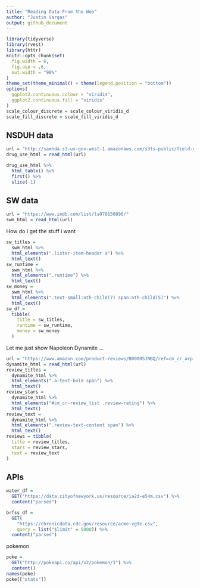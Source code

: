 ```yaml
---
title: "Reading Data From the Web"
author: "Justin Vargas"
output: github_document
---
```


```r
library(tidyverse)
library(rvest)
library(httr)
knitr::opts_chunk$set(
  fig.width = 6,
  fig.asp = .6,
  out.width = "90%"
)
theme_set(theme_minimal() + theme(legend.position = "bottom"))
options(
  ggplot2.continuous.colour = "viridis",
  ggplot2.continuous.fill = "viridis"
)
scale_colour_discrete = scale_colour_viridis_d
scale_fill_discrete = scale_fill_viridis_d
```


## NSDUH data

```r
url = "http://samhda.s3-us-gov-west-1.amazonaws.com/s3fs-public/field-uploads/2k15StateFiles/NSDUHsaeShortTermCHG2015.htm"
drug_use_html = read_html(url)
```

```r
drug_use_html %>% 
  html_table() %>% 
  first() %>% 
  slice(-1)
```


## SW data

```r
url = "https://www.imdb.com/list/ls070150896/"
swm_html = read_html(url)
```

How do I get the stuff i want

```r
sw_titles = 
  swm_html %>% 
  html_elements(".lister-item-header a") %>% 
  html_text()
sw_runtime = 
  swm_html %>% 
  html_elements(".runtime") %>% 
  html_text()
sw_money = 
  swm_html %>% 
  html_elements(".text-small:nth-child(7) span:nth-child(5)") %>% 
  html_text()
sw_df = 
  tibble(
    title = sw_titles,
    runtime = sw_runtime,
    money = sw_money
  )
```

Let me just show Napoleon Dynamite ...

```r
url = "https://www.amazon.com/product-reviews/B00005JNBQ/ref=cm_cr_arp_d_viewopt_rvwer?ie=UTF8&reviewerType=avp_only_reviews&sortBy=recent&pageNumber=2"
dynamite_html = read_html(url)
review_titles = 
  dynamite_html %>%
  html_elements(".a-text-bold span") %>%
  html_text()
review_stars = 
  dynamite_html %>%
  html_elements("#cm_cr-review_list .review-rating") %>%
  html_text()
review_text = 
  dynamite_html %>%
  html_elements(".review-text-content span") %>%
  html_text()
reviews = tibble(
  title = review_titles,
  stars = review_stars,
  text = review_text
)
```

## APIs


```r
water_df = 
  GET("https://data.cityofnewyork.us/resource/ia2d-e54m.csv") %>% 
  content("parsed")
```

```r
brfss_df = 
  GET(
    "https://chronicdata.cdc.gov/resource/acme-vg9e.csv",
    query = list("$limit" = 5000)) %>% 
  content("parsed")
```

pokemon

```r
poke = 
  GET("http://pokeapi.co/api/v2/pokemon/1") %>%
  content()
names(poke)
poke[["stats"]]
```
